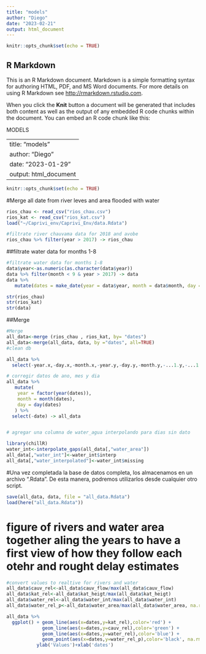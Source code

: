 ```yaml
---
title: "models"
author: "Diego"
date: "2023-02-21"
output: html_document
---
```


```r
knitr::opts_chunk$set(echo = TRUE)
```

## R Markdown

This is an R Markdown document. Markdown is a simple formatting syntax for authoring HTML, PDF, and MS Word documents. For more details on using R Markdown see <http://rmarkdown.rstudio.com>.

When you click the **Knit** button a document will be generated that includes both content as well as the output of any embedded R code chunks within the document. You can embed an R code chunk like this:

MODELS

---
title: "models"
author: "Diego"
date: "2023-01-29"
output: html_document
---

```r
knitr::opts_chunk$set(echo = TRUE)
```


#Merge all date from river leves and area flooded with water
```r
rios_chau <- read_csv("rios_chau.csv")
rios_kat <- read_csv("rios_kat.csv")
load("~/Caprivi_env/Caprivi_Env/data.Rdata")

#filtrate river chauvama data for 2018 and avobe
rios_chau %>% filter(year > 2017) -> rios_chau
```
##filtrate water data for months 1-8

```r
#filtrate water data for months 1-8
data$year<-as.numeric(as.character(data$year))
data %>% filter(month < 9 & year > 2017) -> data
data %>% 
   mutate(dates = make_date(year = data$year, month = data$month, day = data$day)) -> data

str(rios_chau)
str(rios_kat)
str(data)
```

##Merge

```r
#Merge
all_data<-merge (rios_chau , rios_kat, by= "dates")
all_data<-merge(all_data, data, by ="dates", all=TRUE)
#clean db

all_data %>% 
  select(-year.x,-day.x,-month.x,-year.y,-day.y,-month.y,-...1.y,-...1.x) -> all_data

# corregir datos de ano, mes y dia
all_data %>% 
   mutate(
    year = factor(year(dates)),
    month = month(dates),
    day = day(dates)
   ) %>%
  select(-date) -> all_data


# agregar una columna de water_agua interpolando para dias sin dato

library(chillR)
water_int<-interpolate_gaps(all_data[,"water_area"])
all_data[,"water_int"]<-water_int$interp
all_data[,"water_interpolated"]<-water_int$missing
```

#Una vez completada la base de datos completa, los almacenamos en un archivo ".Rdata". De esta manera, podremos utilizarlos desde cualquier otro script.

```r
save(all_data, data, file = "all_data.Rdata")
load(here("all_data.Rdata"))
```

# figure of rivers and water area together aling the years to have a first view of how they follow each otehr and rought delay estimates

```r
#convert values to realtive for rivers and water
all_data$cauv_rel<-all_data$cauv_flow/max(all_data$cauv_flow)
all_data$kat_rel<-all_data$kat_heigt/max(all_data$kat_heigt)
all_data$water_rel<-all_data$water_int/max(all_data$water_int)
all_data$water_rel_p<-all_data$water_area/max(all_data$water_area, na.rm = TRUE)

all_data %>% 
  ggplot() + geom_line(aes(x=dates,y=kat_rel),color='red') + 
             geom_line(aes(x=dates,y=cauv_rel),color='green') + 
             geom_line(aes(x=dates,y=water_rel),color='blue') + 
             geom_point(aes(x=dates,y=water_rel_p),color='black', na.rm = TRUE) + 
           ylab('Values')+xlab('dates')
  

```


